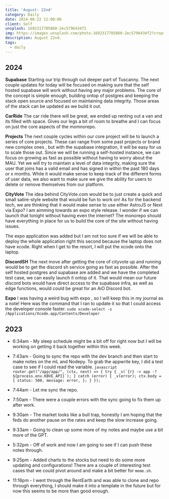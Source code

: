 ```yaml
---
title: 'August: 22nd'
category: Daily
date: 2024-08-22 12:00:00
client: Self
unsplash: 1692317785860-2ec5796434f2
img: https://images.unsplash.com/photo-1692317785860-2ec5796434f2?crop=entropy&cs=srgb&fm=jpg&ixid=MnwzNjM5Nzd8MHwxfHJhbmRvbXx8fHx8fHx8fDE2ODE3NDg2ODY&ixlib=rb-4.0.3&q=85
description: August 22nd.
tags:
  - daily
---
```



## 2024

**Supabase**
Starting our trip through out deeper part of Tuscanny.
The next couple updates for today will be focused on making sure that the self hosted supabase will work without having any major problems.
The core of the concept is simple enough, building ontop of postgres and keeping the stack open source and focused on maintaining data integrity.
Those areas of the stack can be updated as we build it out.

**CarRide**
The car ride there will be great, we ended up renting out a van and its filled with space.
Gives our legs a bit of room to breathe and I can focus on just the core aspects of the momnorepo.

**Projects**
The next couple cycles within our core project will be to launch a series of core projects.
These can range from some past projects or brand new complex ones , but with the supabase integration, it will be easy for us to scale those out.
Since we will be running a self-hosted instance, we can focus on growing as fast as possible without having to worry about the MAU.
Yet we will try to maintain a level of data integrity, making sure the user that joins has a valid email and has signed in within the past 180 days or x months.
While it would make sense to keep track of the different forms of user data, we also want to make sure we give the ability for users to delete or remove themselves from our platform.

**CityVote**
The idea behind CityVote.com would be to just create a quick and small satire-style website that would be fun to work on!
As for the backend tech, we are thinking that it would make sense to use either AstroJS or Next via Expo?
I am aimming towards an expo style release. 
I wonder if we can launch that tonight without having even the internet?
The monorepo should have everything in place for us to build the core of the site without having issues.

The expo application was added but I am not too sure if we will be able to deploy the whole application right this second because the laptop does not have xcode.
Right when I get to the resort, I will put the xcode onto the laptop.


**DiscordSH**
The next move after getting the core of cityvote up and running would be to get the discord sh service going as fast as possible.
After the self hosted postgres and supabase are added and we have the completed test case, we can easily launch it ontop of it.
That would mean our future discord bots would have direct access to the supabase infra, as well as edge functions, would could be great for an AiO Discord bot. 

**Expo**
I was having a weird bug with expo , so I will keep this in my journal as a note!
Here was the command that I ran to update it so that I could access the developer console faster.
```sudo xcode-select -s /Applications/Xcode.app/Contents/Developer```

<Adsense />

## 2023
- 6:34am - My sleep schedule might be a bit off for right now but I will be working on getting it back together within this week. 
- 7:43am - Going to sync the repo with the dev branch and then start to make notes on the mL and Nodepy. To grab the appwrite key, I did a test case to see if I could read the variable. ```javascript
  router.get("/app/app/", (ctx, next) => {
  try {
    _v(`{r} -> app -? ${process.env.KBVE_API}`);
  }
  catch (error) {
    _v(error);
    ctx.body = {
      status: 500,
      message: error,
    };
  }
}); ```

- 7:44am - Let me sync the repo.
- 7:50am - There were a couple errors with the sync going to fix them up after work.
- 9:30am - The market looks like a bull trap, honestly I am hoping that the feds do another pause on the rates and keep the slow increase going. 
- 9:33am - Going to clean up some more of my notes and maybe use a bit more of the GPT.
- 5:32pm - Off of work and now I am going to see if I can push these notes through.
- 9:25pm - Added charts to the stocks but need to do some more updating and configurations! There are a couple of interesting test cases that we could pivot around and make a bit better for `meme.sh`.
- 11:16pm - I went through the RentEarth and was able to clone and repo through everything, I should make it into a template in the future but for now this seems to be more than good enough. 
